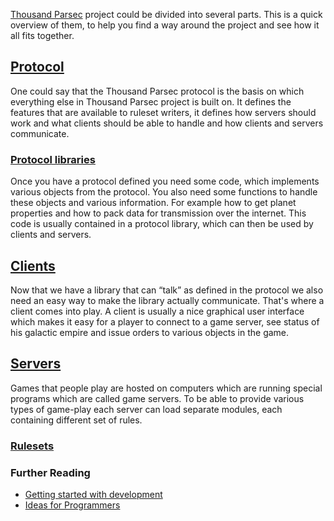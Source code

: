 [http://www.thousandparsec.net/tp/ Thousand Parsec] project could be divided into several parts. This is a quick overview of them, to help you find a way around the project and see how it all fits together.

== [[Protocol]] ==

One could say that the Thousand Parsec protocol is the basis on which everything else in Thousand Parsec project is built on. It defines the features that are available to ruleset writers, it defines how servers should work and what clients should be able to handle and how clients and servers communicate.

=== [[Protocol libraries]] ===
Once you have a protocol defined you need some code, which implements various objects from the protocol. You also need some functions to handle these objects and various information. For example how to get planet properties and how to pack data for transmission over the internet. This code is usually contained in a protocol library, which can then be used by clients and servers.

== [[Clients]] ==

Now that we have a library that can “talk” as defined in the protocol we also need an easy way to make the library actually communicate. That's where a client comes into play. A client is usually a nice graphical user interface which makes it easy for a player to connect to a game server, see status of his galactic empire and issue orders to various objects in the game.

== [[Servers]] ==

Games that people play are hosted on computers which are running special programs which are called game servers. To be able to provide various types of game-play each server can load separate modules, each containing different set of rules.

=== [[Rulesets]] ===

{{:Rulesets}}

=== Further Reading ===
* [[Getting started with development]]
* [[Ideas for Programmers]]